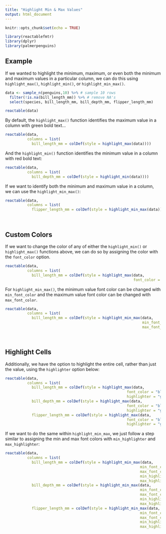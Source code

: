 ```yaml
---
title: "Highlight Min & Max Values"
output: html_document 
---
```


```r
knitr::opts_chunk$set(echo = TRUE)
```

```r
library(reactablefmtr)
library(dplyr)
library(palmerpenguins)
```

## Example

If we wanted to highlight the minimum, maximum, or even both the minimum and maximum values in a particular column, we can do this using `highlight_max()`, `highlight_min()`, or `highlight_min_max()`.

```r
data <- sample_n(penguins,10) %>% # sample 10 rows
  filter(!is.na(bill_length_mm)) %>% # remove NA's
  select(species, bill_length_mm, bill_depth_mm, flipper_length_mm)

reactable(data)
```

By default, the `highlight_max()` function identifies the maximum value in a column with green bold text...

```r
reactable(data,
          columns = list(
            bill_length_mm = colDef(style = highlight_max(data))))
```

And the `highlight_min()` function identifies the minimum value in a column with red bold text:

```r
reactable(data,
          columns = list(
            bill_depth_mm = colDef(style = highlight_min(data))))
```

If we want to identify both the minimum and maximum value in a column, we can use  the `highlight_min_max()`:

```r
reactable(data,
          columns = list(
            flipper_length_mm = colDef(style = highlight_min_max(data))))
```

<br>

## Custom Colors

If we want to change the color of any of either the `highlight_min()` or `highlight_max()` functions above, we can do so by assigning the color with the `font_color` option.

```r
reactable(data,
          columns = list(
            bill_length_mm = colDef(style = highlight_max(data,
                                                          font_color = "blue"))))
```

For `highlight_min_max()`, the minimum value font color can be changed with `min_font_color` and the maximum value font color can be changed with `max_font_color`.

```r
reactable(data,
          columns = list(
            bill_length_mm = colDef(style = highlight_min_max(data,
                                                              min_font_color = "purple", 
                                                              max_font_color = "orange"))))
```

<br>

## Highlight Cells

Additionally, we have the option to highlight the entire cell, rather than just the value, using the `highlighter` option below:

```r
reactable(data,
          columns = list(
            bill_length_mm = colDef(style = highlight_max(data, 
                                                       font_color = "black", 
                                                       highlighter = "gold")),
            bill_depth_mm = colDef(style = highlight_max(data, 
                                                       font_color = "black", 
                                                       highlighter = "gold")),
            flipper_length_mm = colDef(style = highlight_max(data, 
                                                       font_color = "black", 
                                                       highlighter = "gold"))))
```

If we want to do the same within `highlight_min_max`, we just follow a step similar to assigning the min and max font colors with `min_highlighter` and `max_highlighter`:

```r
reactable(data,
          columns = list(
            bill_length_mm = colDef(style = highlight_min_max(data, 
                                                             min_font_color = "orange", 
                                                             max_font_color = "purple",
                                                             min_highlighter = "purple", 
                                                             max_highlighter = "orange")),
            bill_depth_mm = colDef(style = highlight_min_max(data, 
                                                             min_font_color = "orange", 
                                                             max_font_color = "purple",
                                                             min_highlighter = "purple", 
                                                             max_highlighter = "orange")),
            flipper_length_mm = colDef(style = highlight_min_max(data, 
                                                             min_font_color = "orange", 
                                                             max_font_color = "purple",
                                                             min_highlighter = "purple", 
                                                             max_highlighter = "orange"))))
```
